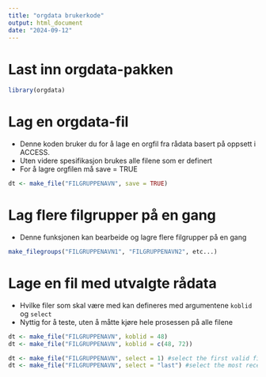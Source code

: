 ```yaml
---
title: "orgdata brukerkode"
output: html_document
date: "2024-09-12"
---
```


# Last inn orgdata-pakken
```r
library(orgdata)
```

# Lag en orgdata-fil

- Denne koden bruker du for å lage en orgfil fra rådata basert på oppsett i ACCESS. 
- Uten videre spesifikasjon brukes alle filene som er definert
- For å lagre orgfilen må save = TRUE

```r
dt <- make_file("FILGRUPPENAVN", save = TRUE)
```

# Lag flere filgrupper på en gang

- Denne funksjonen kan bearbeide og lagre flere filgrupper på en gang

```r
make_filegroups("FILGRUPPENAVN1", "FILGRUPPENAVN2", etc...)
```


# Lage en fil med utvalgte rådata

- Hvilke filer som skal være med kan defineres med argumentene `koblid` og `select`
- Nyttig for å teste, uten å måtte kjøre hele prosessen på alle filene

```r
dt <- make_file("FILGRUPPENAVN", koblid = 48)
dt <- make_file("FILGRUPPENAVN", koblid = c(48, 72))

dt <- make_file("FILGRUPPENAVN", select = 1) #select the first valid file
dt <- make_file("FILGRUPPENAVN", select = "last") #select the most recent file
```



